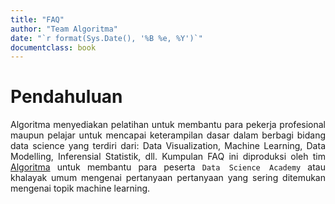 ```yaml
--- 
title: "FAQ"
author: "Team Algoritma"
date: "`r format(Sys.Date(), '%B %e, %Y')`"
documentclass: book
---
```


<style>
body {
text-align: justify}
</style>

# Pendahuluan {-}

Algoritma menyediakan pelatihan untuk membantu para pekerja profesional maupun pelajar untuk mencapai keterampilan dasar dalam berbagi bidang data science yang terdiri dari: Data Visualization, Machine Learning, Data Modelling, Inferensial Statistik, dll. Kumpulan FAQ ini diproduksi oleh tim [Algoritma](algorit.ma) untuk membantu para peserta `Data Science Academy` atau khalayak umum mengenai pertanyaan pertanyaan yang sering ditemukan mengenai topik machine learning. 
